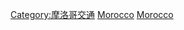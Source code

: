 {{commonscat|Rail transport in Morocco}}
[[Category:摩洛哥交通|Category:摩洛哥交通]]
[[Category:各國鐵路|Morocco]]
[[Category:非洲鐵路|Morocco]]